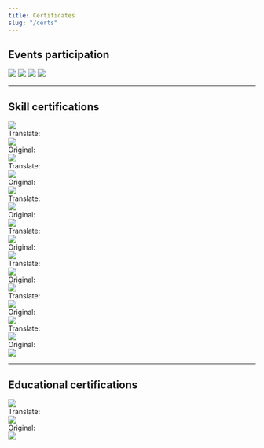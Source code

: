 ```yaml
---
title: Certificates
slug: "/certs"
---
```





## Events participation

<Accordion title="StartUp weekend 2016 - IAUA">
  <img src="/certs/22-min.jpg" />
</Accordion>
<Accordion title="Startup Grind 2107 - IAUA">
  <img src="/certs/21-min.jpg" />
</Accordion>
<Accordion title="Health Hackaton 2018">
  <img src="/certs/23-min.jpg" />
</Accordion>
<Accordion title="International E-tourism Hackaton 2020">
  <img src="/certs/24-min.jpg" />
</Accordion>


<hr />

## Skill certifications

<Accordion title="ICDL excellent level">
  <img src="/certs/3-min.jpg" />
</Accordion>
<Accordion title="PHP secure coding">
  <div>Translate:</div>
  <img src="/certs/6-min.jpg" />


  <div>Original:</div>
  <img src="/certs/7-min.jpg" />
</Accordion>
<Accordion title="C++ secure coding">
  <div>Translate:</div>
  <img src="/certs/5-min.jpg" />

  <div>Original:</div>
  <img src="/certs/8-min.jpg" />
</Accordion>
<Accordion title="3rd IT weekend Sharif university">
  <div>Translate:</div>
  <img src="/certs/4-min.jpg" />
  <div>Original:</div>
  <img src="/certs/9-min.jpg" />
</Accordion>
<Accordion title="Letter of appointment in IT specialized commission">
  <div>Translate:</div>
  <img src="/certs/11-min.jpg" />

  <div>Original:</div>
  <img src="/certs/12-min.jpg" />
</Accordion>
<Accordion title="4th round of Fanavard skill contest complex">
  <div>Translate:</div>
  <img src="/certs/13-min.jpg" />

  <div>Original:</div>
  <img src="/certs/14-min.jpg" />
</Accordion>
<Accordion title="Commendation on 3rd round of Fanavard skill contest">
  <div>Translate:</div>
  <img src="/certs/15-min.jpg" />

  <div>Original:</div>
  <img src="/certs/10-min.jpg" />
</Accordion>
<Accordion title="First rank - 4th round of Fanavard Skill contest">
  <div>Translate:</div>
  <img src="/certs/2-min.jpg" />

  <div>Original:</div>
  <img src="/certs/16-min.jpg" />
</Accordion>

<hr />


## Educational certifications

<Accordion title="Bachelor of Science 2017">
  <img src="/certs/1-min.jpg" />
</Accordion>
<Accordion title="Master of Science Degree 2019">
  <div>Translate:</div>
  <img src="/certs/19-min.jpg" />

  <div>Original:</div>
  <img src="/certs/20-min.jpg" />
</Accordion>

